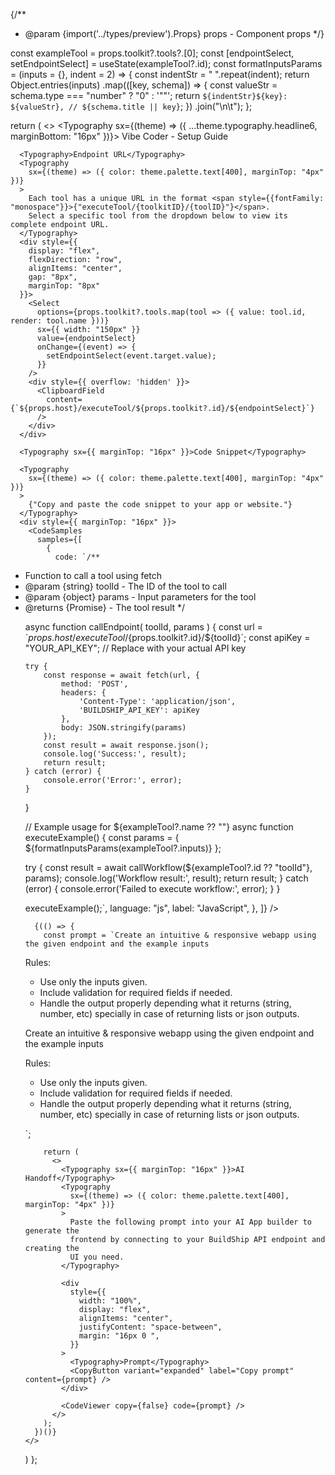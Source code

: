 
{/**
 * @param {import('../types/preview').Props} props - Component props
 */}

  const exampleTool = props.toolkit?.tools?.[0];
  const [endpointSelect, setEndpointSelect] = useState(exampleTool?.id);
  const formatInputsParams = (inputs = {}, indent = 2) => {
    const indentStr = " ".repeat(indent);
    return Object.entries(inputs)
      .map(([key, schema]) => {
        const valueStr = schema.type === "number" ? "0" : '""';
        return `${indentStr}${key}: ${valueStr}, // ${schema.title || key}`;
      })
      .join("\n\t");
  };

  return (
    <>
      <Typography sx={(theme) => ({ ...theme.typography.headline6, marginBottom: "16px" })}>
        Vibe Coder - Setup Guide
      </Typography>

      <Typography>Endpoint URL</Typography>
      <Typography
        sx={(theme) => ({ color: theme.palette.text[400], marginTop: "4px" })}
      >
        Each tool has a unique URL in the format <span style={{fontFamily: "monospace"}}>{"executeTool/{toolkitID}/{toolID}"}</span>. 
        Select a specific tool from the dropdown below to view its complete endpoint URL.
      </Typography>
      <div style={{
        display: "flex",
        flexDirection: "row",
        alignItems: "center",
        gap: "8px",
        marginTop: "8px"
      }}>
        <Select
          options={props.toolkit?.tools.map(tool => ({ value: tool.id, render: tool.name }))}
          sx={{ width: "150px" }}
          value={endpointSelect}
          onChange={(event) => {
            setEndpointSelect(event.target.value);
          }}
        />
        <div style={{ overflow: 'hidden' }}>
          <ClipboardField
            content={`${props.host}/executeTool/${props.toolkit?.id}/${endpointSelect}`}
          />
        </div>
      </div>

      <Typography sx={{ marginTop: "16px" }}>Code Snippet</Typography>

      <Typography
        sx={(theme) => ({ color: theme.palette.text[400], marginTop: "4px" })}
      >
        {"Copy and paste the code snippet to your app or website."}
      </Typography>
      <div style={{ marginTop: "16px" }}>
        <CodeSamples
          samples={[
            {
              code: `/**
 * Function to call a tool using fetch
 * @param {string} toolId - The ID of the tool to call
 * @param {object} params - Input parameters for the tool
 * @returns {Promise<object>} - The tool result
 */
                            
async function callEndpoint( toolId, params ) {
    const url = \`${props.host}/executeTool/${props.toolkit?.id}/\${toolId}\`;
    const apiKey = "YOUR_API_KEY"; // Replace with your actual API key
    
    try {
        const response = await fetch(url, {
            method: 'POST',
            headers: {
                'Content-Type': 'application/json',
                'BUILDSHIP_API_KEY': apiKey
            },
            body: JSON.stringify(params)
        });
        const result = await response.json();
        console.log('Success:', result);
        return result;
    } catch (error) {
        console.error('Error:', error);
    }
}


// Example usage for ${exampleTool?.name ?? ""}
async function executeExample() {
    const params = {
    ${formatInputsParams(exampleTool?.inputs)}
    };
  
  try {
    const result = await callWorkflow(${exampleTool?.id ?? "toolId"}, params);
    console.log('Workflow result:', result);
    return result;
  } catch (error) {
    console.error('Failed to execute workflow:', error);
  }
}

executeExample();`,
              language: "js",
              label: "JavaScript",
            },
          ]}
        />
      </div>

      {(() => {
        const prompt = `Create an intuitive & responsive webapp using the given endpoint and the example inputs

Rules:
- Use only the inputs given. 
- Include validation for required fields if needed.
- Handle the output properly depending what it returns (string, number, etc) specially in case of returning lists or json outputs.

Create an intuitive & responsive webapp using the given endpoint and the example inputs

Rules:
- Use only the inputs given.
- Include validation for required fields if needed.
- Handle the output properly depending what it returns (string, number, etc) specially in case of returning lists or json outputs.


`;

        return (
          <>
            <Typography sx={{ marginTop: "16px" }}>AI Handoff</Typography>
            <Typography
              sx={(theme) => ({ color: theme.palette.text[400], marginTop: "4px" })}
            >
              Paste the following prompt into your AI App builder to generate the
              frontend by connecting to your BuildShip API endpoint and creating the
              UI you need.
            </Typography>

            <div
              style={{
                width: "100%",
                display: "flex",
                alignItems: "center",
                justifyContent: "space-between",
                margin: "16px 0 ",
              }}
            >
              <Typography>Prompt</Typography>
              <CopyButton variant="expanded" label="Copy prompt" content={prompt} />
            </div>

            <CodeViewer copy={false} code={prompt} />
          </>
        );
      })()}
    </>
  )
};